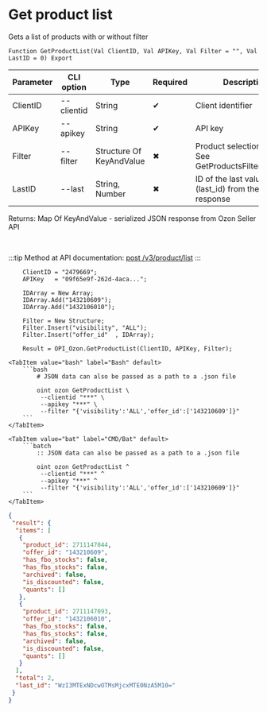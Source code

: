﻿---
sidebar_position: 1
description: Get product list and other functions to work with Ozon in the Open Integration Package, a free open-source integration library for 1C:Enterprise 8, OneScript and CLI
keywords: [1C, 1С, 1С:Enterprise, 1С:Enterprise 8.3, API, Integration, Services, Exchange, OneScript, CLI, Ozon]
---


# Get product list
 Gets a list of products with or without filter



`Function GetProductList(Val ClientID, Val APIKey, Val Filter = "", Val LastID = 0) Export`

  | Parameter | CLI option | Type | Required | Description |
  |-|-|-|-|-|
  | ClientID | --clientid | String | &#x2714; | Client identifier |
  | APIKey | --apikey | String | &#x2714; | API key |
  | Filter | --filter | Structure Of KeyAndValue | &#x2716; | Product selection filter. See GetProductsFilterStructure |
  | LastID | --last | String, Number | &#x2716; | ID of the last value (last_id) from the previous response |

  
  Returns:  Map Of KeyAndValue - serialized JSON response from Ozon Seller API

<br/>

:::tip
Method at API documentation: [post /v3/product/list](https://docs.ozon.ru/api/seller/#operation/ProductAPI_GetProductList)
:::
<br/>



```bsl title="1C:Enterprise/OneScript code example"
    ClientID = "2479669";
    APIKey   = "09f65e9f-262d-4aca...";

    IDArray = New Array;
    IDArray.Add("143210609");
    IDArray.Add("1432106010");

    Filter = New Structure;
    Filter.Insert("visibility", "ALL");
    Filter.Insert("offer_id"  , IDArray);

    Result = OPI_Ozon.GetProductList(ClientID, APIKey, Filter);
```
 

 <Tabs>
  
    <TabItem value="bash" label="Bash" default>
        ```bash
            # JSON data can also be passed as a path to a .json file
            
            oint ozon GetProductList \
             --clientid "***" \
             --apikey "***" \
             --filter "{'visibility':'ALL','offer_id':['143210609']}"
        ```
    </TabItem>
  
    <TabItem value="bat" label="CMD/Bat" default>
        ```batch
            :: JSON data can also be passed as a path to a .json file
            
            oint ozon GetProductList ^
             --clientid "***" ^
             --apikey "***" ^
             --filter "{'visibility':'ALL','offer_id':['143210609']}"
        ```
    </TabItem>
</Tabs>


```json title="Result"
{
 "result": {
  "items": [
   {
    "product_id": 2711147044,
    "offer_id": "143210609",
    "has_fbo_stocks": false,
    "has_fbs_stocks": false,
    "archived": false,
    "is_discounted": false,
    "quants": []
   },
   {
    "product_id": 2711147093,
    "offer_id": "1432106010",
    "has_fbo_stocks": false,
    "has_fbs_stocks": false,
    "archived": false,
    "is_discounted": false,
    "quants": []
   }
  ],
  "total": 2,
  "last_id": "WzI3MTExNDcwOTMsMjcxMTE0NzA5M10="
 }
}
```

